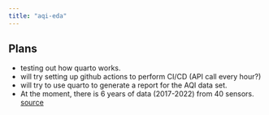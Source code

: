 ```yaml
---
title: "aqi-eda"
---
```


## Plans

- testing out how quarto works.
- will try setting up github actions to perform CI/CD (API call every hour?)
- will try to use quarto to generate a report for the AQI data set.
- At the moment, there is 6 years of data (2017-2022) from 40 sensors.
[source](https://app.cpcbccr.com/ccr/#/caaqm-dashboard-all/caaqm-landing/caaqm-data-repository)


```r

```
